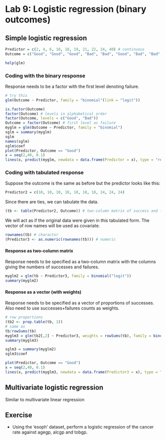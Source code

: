 Lab 9: Logistic regression (binary outcomes)
========================================================
Simple logistic regression
--------------------------------------------------------
```r
Predictor = c(2, 4, 6, 10, 18, 19, 21, 22, 24, 40) # continuous
Outcome = c("Good", "Good", "Good", "Bad", "Bad", "Good", "Bad", "Bad", "Bad", "Bad") # binary
```
```r
help(glm)
```
### Coding with the binary response
Response needs to be a factor with the first level denoting failure.
```r
# try this
glm(Outcome ~ Predictor, family = "binomial"(link = "logit"))
```
```r
is.factor(Outcome)
factor(Outcome) # levels in alphabetical order
factor(Outcome, levels = c("Good", "Bad"))
Outcome = factor(Outcome) # first level as failure
myglm = glm(Outcome ~ Predictor, family = "binomial")
sglm = summary(myglm)
sglm
names(sglm)
sglm$coef 
plot(Predictor, Outcome == "Good")
x = seq(2,40, 0.1)
lines(x, predict(myglm, newdata = data.frame(Predictor = x), type = "response")) 
```

### Coding with tabulated response
Suppose the outcome is the same as before but the predictor looks like this:  
```r
Predictor2 = c(10, 10, 10, 10, 18, 18, 18, 24, 24, 24)
```
Since there are ties, we can tabulate the data. 
```r
(tb <- table(Predictor2, Outcome)) # two-column matrix of success and failure counts
```
We will act as if the original data were given in this tabulated form. The vector of row names will be used as covariate. 
```r
rownames(tb) # charactor
(Predictor3 <- as.numeric(rownames(tb))) # numeric
```
#### Response as two-column matrix
Response needs to be specified as a two-column matrix with the columns giving the numbers of successes and failures. 
```r
myglm2 = glm(tb ~ Predictor3, family = binomial("logit")) 
summary(myglm2)
```
#### Response as a vector (with weights)
Response needs to be specified as a vector of proportions of successes. Also need to use successes+failures counts as weights. 
```r
# row proportions 
(tb2 <- prop.table(tb, 1)) 
# same as 
tb/rowSums(tb)
myglm3 = glm(tb2[,2] ~ Predictor3, weights = rowSums(tb), family = binomial("logit")) # same as myglm2, give proportions and weigh by counts of success+failure
summary(myglm3)
```


```r
sglm3 = summary(myglm2)
sglm3$coef
```
```r
plot(Predictor, Outcome == "Good")
x = seq(2,40, 0.1)
lines(x, predict(myglm3, newdata = data.frame(Predictor3 = x), type = "response"))
```

Multivariate logistic regression
--------------------------------------------------------
Similar to multivariate linear regression

Exercise
--------------------------------------------------------
* Using the 'esoph' dataset, perform a logistic regression of the cancer rate against agegp, alcgp and tobgp.  



